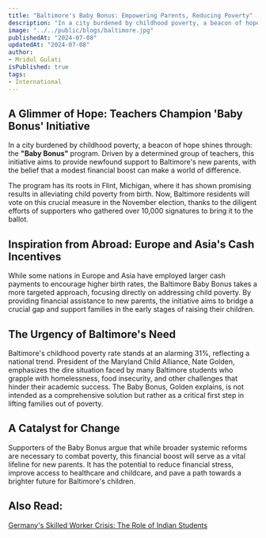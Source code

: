 ```yaml
---
title: "Baltimore's Baby Bonus: Empowering Parents, Reducing Poverty"
description: "In a city burdened by childhood poverty, a beacon of hope shines through: the Baby Bonus program. Driven by a determined group of teachers, this initiative aims to provide newfound support to Baltimore's new parents, with the belief that a modest financial boost can make a world of difference"
image: "../../public/blogs/baltimore.jpg"
publishedAt: "2024-07-08"
updatedAt: "2024-07-08"
author: 
- Mridul Gulati
isPublished: true
tags: 
- International
---
```


## A Glimmer of Hope: Teachers Champion 'Baby Bonus' Initiative

In a city burdened by childhood poverty, a beacon of hope shines through: the **"Baby Bonus"** program. Driven by a determined group of teachers, this initiative aims to provide newfound support to Baltimore's new parents, with the belief that a modest financial boost can make a world of difference.

The program has its roots in Flint, Michigan, where it has shown promising results in alleviating child poverty from birth. Now, Baltimore residents will vote on this crucial measure in the November election, thanks to the diligent efforts of supporters who gathered over 10,000 signatures to bring it to the ballot.

## Inspiration from Abroad: Europe and Asia's Cash Incentives

While some nations in Europe and Asia have employed larger cash payments to encourage higher birth rates, the Baltimore Baby Bonus takes a more targeted approach, focusing directly on addressing child poverty. By providing financial assistance to new parents, the initiative aims to bridge a crucial gap and support families in the early stages of raising their children.

## The Urgency of Baltimore's Need

Baltimore's childhood poverty rate stands at an alarming 31%, reflecting a national trend. President of the Maryland Child Alliance, Nate Golden, emphasizes the dire situation faced by many Baltimore students who grapple with homelessness, food insecurity, and other challenges that hinder their academic success. The Baby Bonus, Golden explains, is not intended as a comprehensive solution but rather as a critical first step in lifting families out of poverty.

## A Catalyst for Change

Supporters of the Baby Bonus argue that while broader systemic reforms are necessary to combat poverty, this financial boost will serve as a vital lifeline for new parents. It has the potential to reduce financial stress, improve access to healthcare and childcare, and pave a path towards a brighter future for Baltimore's children.

## Also Read: 

[Germany's Skilled Worker Crisis: The Role of Indian Students](https://onlinekhabri.com/blog/germany-skilled-worker-crisis-role-of-india)


